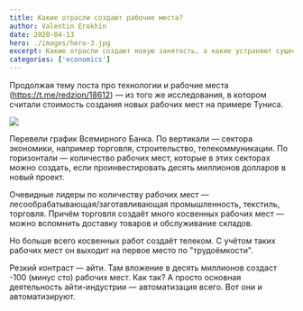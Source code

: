 ```yaml
---
title: Какие отрасли создают рабочие места?
author: Valentin Erokhin
date: 2020-04-13
hero: ./images/hero-3.jpg
excerpt: Какие отрасли создают новую занятость, а какие устраняют существующую
categories: ['economics']
---
```


Продолжая тему поста про технологии и рабочие места (https://t.me/redzion/18612) — из того же исследования, в котором считали стоимость создания новых рабочих мест на примере Туниса. 

![](./images/auto-industries-1.jpg)

Перевели график Всемирного Банка.
По вертикали — сектора экономики, например торговля, строительство, телекоммуникации. По горизонтали — количество рабочих мест, которые в этих секторах можно создать, если проинвестировать десять миллионов долларов в новый проект.

Очевидные лидеры по количеству рабочих мест — лесообрабатывающая/заготавливающая промышленность, текстиль, торговля. Причём торговля создаёт много косвенных рабочих мест — можно вспомнить доставку товаров и обслуживание складов. 

Но больше всего косвенных работ создаёт телеком. С учётом таких рабочих мест он выходит на первое место по "трудоёмкости".

Резкий контраст — айти. Там вложение в десять миллионов создаст -100 (минус сто) рабочих мест. 
Как так? А просто основная деятельность айти-индустрии — автоматизация всего. Вот они и автоматизируют.
